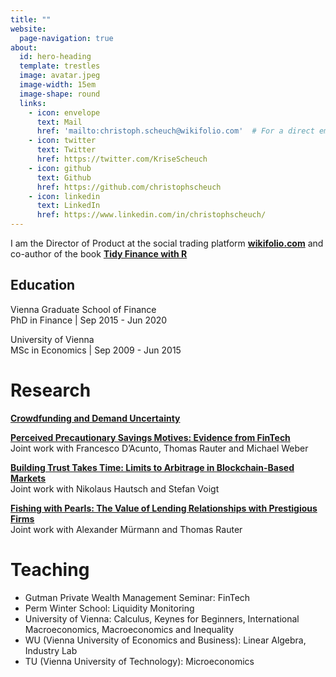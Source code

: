 ```yaml
---
title: ""
website:
  page-navigation: true
about:
  id: hero-heading
  template: trestles
  image: avatar.jpeg
  image-width: 15em
  image-shape: round
  links:
    - icon: envelope
      text: Mail
      href: 'mailto:christoph.scheuch@wikifolio.com'  # For a direct email link, use "mailto:test@example.org".
    - icon: twitter
      text: Twitter
      href: https://twitter.com/KriseScheuch
    - icon: github
      text: Github
      href: https://github.com/christophscheuch
    - icon: linkedin
      text: LinkedIn
      href: https://www.linkedin.com/in/christophscheuch/
---
```


:::{#hero-heading}

I am the Director of Product at the social trading platform **[wikifolio.com](https://www.wikifolio.com?utm_source=christophscheuch.github.io)** and co-author of the book **[Tidy Finance with R](https://www.tidy-finance.org?utm_source=christophscheuch.github.io)**

## Education

Vienna Graduate School of Finance <br/>
PhD in Finance | Sep 2015 - Jun 2020

University of Vienna <br/>
MSc in Economics | Sep 2009 - Jun 2015

:::

# Research 

**[Crowdfunding and Demand Uncertainty](https://papers.ssrn.com/sol3/papers.cfm?abstract_id=3578402)**

**[Perceived Precautionary Savings Motives: Evidence from FinTech](https://www.nber.org/papers/w26817)**<br/>
Joint work with Francesco D’Acunto, Thomas Rauter and Michael Weber

**[Building Trust Takes Time: Limits to Arbitrage in Blockchain-Based Markets](https://papers.ssrn.com/sol3/papers.cfm?abstract_id=3302159)**<br/>
Joint work with Nikolaus Hautsch and Stefan Voigt

**[Fishing with Pearls: The Value of Lending Relationships with Prestigious Firms](https://papers.ssrn.com/sol3/papers.cfm?abstract_id=2703343)**<br/>
Joint work with Alexander Mürmann and Thomas Rauter

# Teaching

* Gutman Private Wealth Management Seminar: FinTech
* Perm Winter School: Liquidity Monitoring
* University of Vienna: Calculus, Keynes for Beginners, International Macroeconomics, Macroeconomics and Inequality
* WU (Vienna University of Economics and Business): Linear Algebra, Industry Lab
* TU (Vienna University of Technology): Microeconomics